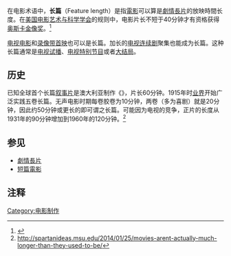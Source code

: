 在电影术语中，'''长篇'''（Feature length）是指[[電影|電影]]可以算是[[劇情長片|劇情長片]]的放映時間长度。在[[美国电影艺术与科学学会|美国电影艺术与科学学会]]的规则中，电影片长不短于40分钟才有资格获得[[奥斯卡金像奖|奥斯卡金像奖]]。<ref name="oscars.org">{{cite web |url=http://www.oscars.org/press/pressreleases/2008/08.12.29.html |title= 281 Feature Films in Competition for 2008 Oscar |accessdate=2010-09-22 |work= Academy of Motion Picture Arts and Sciences |publisher= |date= }}</ref>

[[电视电影|电视电影]]和[[录像带首映|录像带首映]]也可以是长篇。加长的[[电视连续剧|电视连续剧]]聚集也能成为长篇。这种长篇通常是[[电视试播|电视试播]]、[[电视特别节目|电视特别节目]]或者[[大结局|大结局]]。

==历史==
已知全球首个长篇[[虚构电影|叙事片]]是澳大利亚制作《{{le|凯利帮的故事|The Story of the Kelly Gang}}》，片长60分钟。1915年时[[电影产业|业界]]开始广泛实践五卷长篇。无声电影时期每卷胶卷为10分钟，两卷（多为喜剧）就是20分钟，因此约50分钟或更长的即可谓之长篇。可能因为电视的竞争，正片的长度从1931年的90分钟增加到1960年的120分钟。<ref>http://spartanideas.msu.edu/2014/01/25/movies-arent-actually-much-longer-than-they-used-to-be/</ref>

==参见==
*[[劇情長片|劇情長片]]
*[[短篇電影|短篇電影]]

==注释==
<references />

[[Category:电影制作|Category:电影制作]]

{{film-stub}}